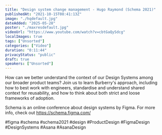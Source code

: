 ```yaml
---
title: "Design system change management - Hugo Raymond (Schema 2021)"
publishedAt: "2021-10-15T08:41:13Z"
image: "./hqdefault.jpg"
dateAdded: "2025-05-28"
poster: "./maxresdefault.jpg"
videoUrl: "https://www.youtube.com/watch?v=cbtGaQySdcg"
localImages: true
tags: ["Unsorted"]
categories: ["Video"]
duration: "0:11:44"
privacyStatus: "public"
draft: true
speakers: ["Unsorted"]
---
```

How can we better understand the context of our Design Systems among our broader product teams? Join us to learn Burberry's approach, including how to best work with engineers, standardise and understand shared context for reusability, and how to think about both strict and loose frameworks of adoption. 

Schema is an online conference about design systems by Figma. For more info, check out https://schema.figma.com/

#figma #schema #schema2021 #design #ProductDesign #FigmaDesign #DesignSystems #Asana #AsanaDesign
